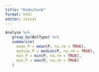 ```yaml
---
title: "Kodechunk"
format: html
editor: visual
---
```


```r
Analyse %>%
   group_by(BolType) %>%
   summarise(
     mean_P = mean(P, na.rm = TRUE),
     median_P = median(P, na.rm = TRUE),
     min_P = min(P, na.rm = TRUE),
     max_P = max(P, na.rm = TRUE)
   )
```

